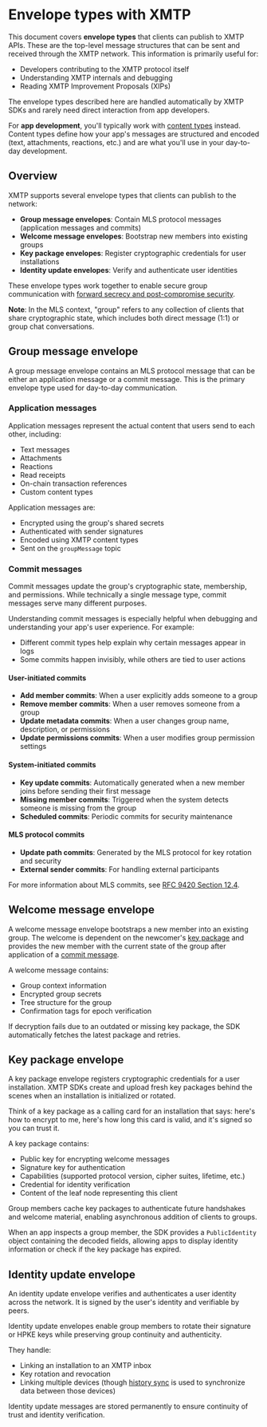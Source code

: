# Envelope types with XMTP

This document covers **envelope types** that clients can publish to XMTP APIs. These are the top-level message structures that can be sent and received through the XMTP network. This information is primarily useful for:

- Developers contributing to the XMTP protocol itself
- Understanding XMTP internals and debugging
- Reading XMTP Improvement Proposals (XIPs)

The envelope types described here are handled automatically by XMTP SDKs and rarely need direct interaction from app developers.

For **app development**, you'll typically work with [content types](/chat-apps/content-types/content-types) instead. Content types define how your app's messages are structured and encoded (text, attachments, reactions, etc.) and are what you'll use in your day-to-day development.

## Overview

XMTP supports several envelope types that clients can publish to the network:

- **Group message envelopes**: Contain MLS protocol messages (application messages and commits)
- **Welcome message envelopes**: Bootstrap new members into existing groups
- **Key package envelopes**: Register cryptographic credentials for user installations
- **Identity update envelopes**: Verify and authenticate user identities

These envelope types work together to enable secure group communication with [forward secrecy and post-compromise security](/protocol/security).

**Note**: In the MLS context, "group" refers to any collection of clients that share cryptographic state, which includes both direct message (1:1) or group chat conversations.

## Group message envelope

A group message envelope contains an MLS protocol message that can be either an application message or a commit message. This is the primary envelope type used for day-to-day communication.

### Application messages

Application messages represent the actual content that users send to each other, including:

- Text messages
- Attachments
- Reactions
- Read receipts
- On-chain transaction references
- Custom content types

Application messages are:

- Encrypted using the group's shared secrets
- Authenticated with sender signatures
- Encoded using XMTP content types
- Sent on the `groupMessage` topic

### Commit messages

Commit messages update the group's cryptographic state, membership, and permissions. While technically a single message type, commit messages serve many different purposes.

Understanding commit messages is especially helpful when debugging and understanding your app's user experience. For example:

- Different commit types help explain why certain messages appear in logs
- Some commits happen invisibly, while others are tied to user actions

#### User-initiated commits

- **Add member commits**: When a user explicitly adds someone to a group
- **Remove member commits**: When a user removes someone from a group  
- **Update metadata commits**: When a user changes group name, description, or permissions
- **Update permissions commits**: When a user modifies group permission settings

#### System-initiated commits

- **Key update commits**: Automatically generated when a new member joins before sending their first message
- **Missing member commits**: Triggered when the system detects someone is missing from the group
- **Scheduled commits**: Periodic commits for security maintenance

#### MLS protocol commits

- **Update path commits**: Generated by the MLS protocol for key rotation and security
- **External sender commits**: For handling external participants

For more information about MLS commits, see [RFC 9420 Section 12.4](https://www.rfc-editor.org/rfc/rfc9420.html#section-12.4).

## Welcome message envelope

A welcome message envelope bootstraps a new member into an existing group. The welcome is dependent on the newcomer's [key package](#key-package-envelope) and provides the new member with the current state of the group after application of a [commit message](#commit-messages).

A welcome message contains:

- Group context information
- Encrypted group secrets
- Tree structure for the group
- Confirmation tags for epoch verification

If decryption fails due to an outdated or missing key package, the SDK automatically fetches the latest package and retries.

## Key package envelope

A key package envelope registers cryptographic credentials for a user installation. XMTP SDKs create and upload fresh key packages behind the scenes when an installation is initialized or rotated.

Think of a key package as a calling card for an installation that says: here's how to encrypt to me, here's how long this card is valid, and it's signed so you can trust it.

A key package contains:

- Public key for encrypting welcome messages
- Signature key for authentication
- Capabilities (supported protocol version, cipher suites, lifetime, etc.)
- Credential for identity verification
- Content of the leaf node representing this client

Group members cache key packages to authenticate future handshakes and welcome material, enabling asynchronous addition of clients to groups.

When an app inspects a group member, the SDK provides a `PublicIdentity` object containing the decoded fields, allowing apps to display identity information or check if the key package has expired.

## Identity update envelope

An identity update envelope verifies and authenticates a user identity across the network. It is signed by the user's identity and verifiable by peers.

Identity update envelopes enable group members to rotate their signature or HPKE keys while preserving group continuity and authenticity.

They handle:

- Linking an installation to an XMTP inbox
- Key rotation and revocation
- Linking multiple devices (though [history sync](/chat-apps/list-stream-sync/history-sync) is used to synchronize data between those devices)

Identity update messages are stored permanently to ensure continuity of trust and identity verification.
